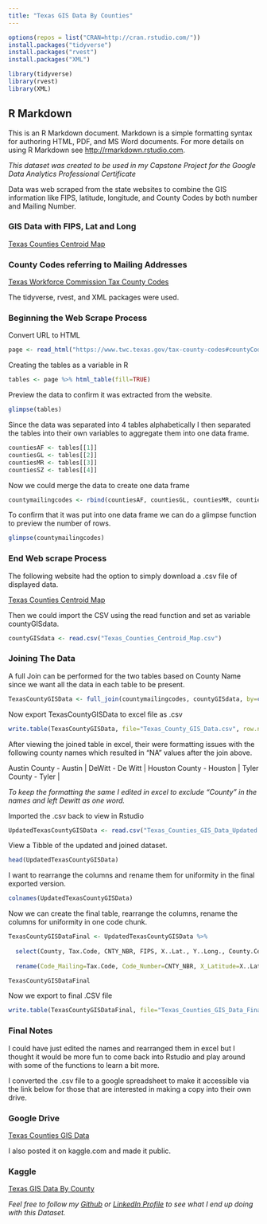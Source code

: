 ```yaml
---
title: "Texas GIS Data By Counties"
---
```


```r
options(repos = list("CRAN=http://cran.rstudio.com/"))
install.packages("tidyverse")
install.packages("rvest")
install.packages("XML")

library(tidyverse)
library(rvest)
library(XML)
```

## R Markdown

This is an R Markdown document. Markdown is a simple formatting syntax for authoring HTML, PDF, and MS Word documents. For more details on using R Markdown see <http://rmarkdown.rstudio.com>.

_This dataset was created to be used in my Capstone Project for the Google Data Analytics Professional Certificate_

Data was web scraped from the state websites to combine the GIS information like FIPS, latitude, longitude, and County Codes by both number and Mailing Number.

### GIS Data with FIPS, Lat and Long

[Texas Counties Centroid Map](https://data.texas.gov/widgets/ups3-9e8m?mobile_redirect=true)

### County Codes referring to Mailing Addresses

[Texas Workforce Commission Tax County Codes](https://www.twc.texas.gov/tax-county-codes#countyCodesForEmployersQuarterlyReport)


The tidyverse, rvest, and XML packages were used.


### Beginning the Web Scrape Process

Convert URL to HTML
```r
page <- read_html("https://www.twc.texas.gov/tax-county-codes#countyCodesForEmployersQuarterlyReport")
```

Creating the tables as a variable in R
```r
tables <- page %>% html_table(fill=TRUE)
```

Preview the data to confirm it was extracted from the website.
```r
glimpse(tables)
```

Since the data was separated into 4 tables alphabetically I then separated the tables into their own variables to aggregate them into one data frame.
```r
countiesAF <- tables[[1]]
countiesGL <- tables[[2]]
countiesMR <- tables[[3]]
countiesSZ <- tables[[4]]
```

Now we could merge the data to create one data frame
```r
countymailingcodes <- rbind(countiesAF, countiesGL, countiesMR, countiesSZ)
```

To confirm that it was put into one data frame we can do a glimpse function to preview the number of rows.
```r
glimpse(countymailingcodes)
```

### End Web scrape Process

The following website had the option to simply download a .csv file of displayed data. 

[Texas Counties Centroid Map](https://data.texas.gov/widgets/ups3-9e8m?mobile_redirect=true)

Then we could import the CSV using the read function and set as variable countyGISdata.
```r
countyGISdata <- read.csv("Texas_Counties_Centroid_Map.csv")
```

### Joining The Data

A full Join can be performed for the two tables based on County Name since we want all the data in each table to be present. 
```r
TexasCountyGISData <- full_join(countymailingcodes, countyGISdata, by=c("County" = "CNTY_NM"))
```

Now export TexasCountyGISData to excel file as .csv  
```r
write.table(TexasCountyGISData, file="Texas_County_GIS_Data.csv", row.names=F, sep=",")
```

After viewing the joined table in excel, their were formatting issues with the following county names which resulted in "NA" values after the join above. 

Austin County       -   Austin    |
DeWitt              -   De Witt   |
Houston County      -   Houston   |
Tyler County        -   Tyler     |

*To keep the formatting the same I edited in excel to exclude "County" in the names and left Dewitt as one word.* 

Imported the .csv back to view in Rstudio
```r
UpdatedTexasCountyGISData <- read.csv("Texas_Counties_GIS_Data_Updated.csv")
```

View a Tibble of the updated and joined dataset. 
```r
head(UpdatedTexasCountyGISData)
```

I want to rearrange the columns and rename them for uniformity in the final exported version.  
```r
colnames(UpdatedTexasCountyGISData)
```

Now we can create the final table, rearrange the columns, rename the columns for uniformity in one code chunk.  
```r
TexasCountyGISDataFinal <- UpdatedTexasCountyGISData %>%
  
  select(County, Tax.Code, CNTY_NBR, FIPS, X..Lat., Y..Long., County.Centroid.Location, Shape_Leng, Shape_Area) %>%
  
  rename(Code_Mailing=Tax.Code, Code_Number=CNTY_NBR, X_Latitude=X..Lat., Y_Longitude=Y..Long., Centroid_Location=County.Centroid.Location)
```

```r
TexasCountyGISDataFinal
```
Now we export to final .CSV file
```r
write.table(TexasCountyGISDataFinal, file="Texas_Counties_GIS_Data_Final.csv", row.names=F, sep=",")
```

### Final Notes

I could have just edited the names and rearranged them in excel but I thought it would be more fun to come back into Rstudio and play around with some of the functions to learn a bit more. 

I converted the .csv file to a google spreadsheet to make it accessible via the link below for those that are interested in making a copy into their own drive. 

### Google Drive
[Texas Counties GIS Data](https://docs.google.com/spreadsheets/d/14tZoSZokVC5MiGU60GWdX7WksUEG2_XwlfRmhH_cgo8/edit?usp=sharing)

I also posted it on kaggle.com and made it public. 

### Kaggle
[Texas GIS Data By County](https://www.kaggle.com/datasets/itsmundo/texas-gis-data-by-county/settings)

*Feel free to follow my [Github](https://github.com/ItsMundo) or [LinkedIn Profile](https://www.linkedin.com/in/itsmundo/) to see what I end up doing with this Dataset.*